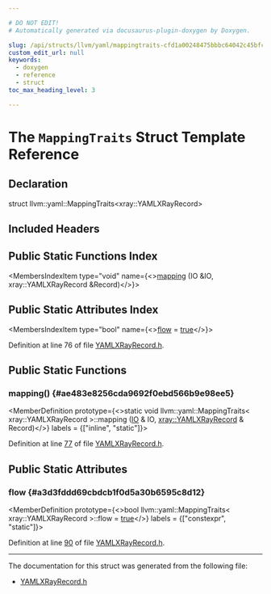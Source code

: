 ```yaml
---

# DO NOT EDIT!
# Automatically generated via docusaurus-plugin-doxygen by Doxygen.

slug: /api/structs/llvm/yaml/mappingtraits-cfd1a00248475bbbc64042c45bfce2c3
custom_edit_url: null
keywords:
  - doxygen
  - reference
  - struct
toc_max_heading_level: 3

---
```





# The `MappingTraits` Struct Template Reference

<DoxygenPage pluginConfig={pluginConfig}>



## Declaration

<CodeBlock>struct llvm::yaml::MappingTraits&lt;xray::YAMLXRayRecord&gt;</CodeBlock>

## Included Headers

<IncludesList>
<IncludesListItem
  filePath="llvm/XRay/YAMLXRayRecord.h"
  permalink="/docs/api/files/include/include/llvm/include/llvm/xray/yamlxrayrecord-h"
  isLocal="true" />
</IncludesList>

## Public Static Functions Index

<MembersIndex>

<MembersIndexItem
  type="void"
  name={<><a href="#ae483e8256cda9692f0ebd566b9e98ee5">mapping</a> (IO &amp;IO, xray::YAMLXRayRecord &amp;Record)</>}>
</MembersIndexItem>

</MembersIndex>

## Public Static Attributes Index

<MembersIndex>

<MembersIndexItem
  type="bool"
  name={<><a href="#a3d3fddd69cbdcb1f0d5a30b6595c8d12">flow</a> = <a href="/docs/api/files/lib/lib/analysis/basicaliasanalysis-cpp/#af6d5cafbdfc5313e65d990120021a3ec">true</a></>}>
</MembersIndexItem>

</MembersIndex>


Definition at line 76 of file <a href="/docs/api/files/include/include/llvm/include/llvm/xray/yamlxrayrecord-h">YAMLXRayRecord.h</a>.

<SectionDefinition>

## Public Static Functions

### mapping() {#ae483e8256cda9692f0ebd566b9e98ee5}

<MemberDefinition
  prototype={<>static void llvm::yaml::MappingTraits&lt; xray::YAMLXRayRecord &gt;::mapping (<a href="/docs/api/classes/llvm/yaml/io">IO</a> &amp; IO, <a href="/docs/api/structs/llvm/xray/yamlxrayrecord">xray::YAMLXRayRecord</a> &amp; Record)</>}
  labels = {["inline", "static"]}>

Definition at line <a href="/docs/api/files/include/include/llvm/include/llvm/xray/yamlxrayrecord-h/#l00077">77</a> of file <a href="/docs/api/files/include/include/llvm/include/llvm/xray/yamlxrayrecord-h">YAMLXRayRecord.h</a>.
</MemberDefinition>

</SectionDefinition>

<SectionDefinition>

## Public Static Attributes

### flow {#a3d3fddd69cbdcb1f0d5a30b6595c8d12}

<MemberDefinition
  prototype={<>bool llvm::yaml::MappingTraits&lt; xray::YAMLXRayRecord &gt;::flow = <a href="/docs/api/files/lib/lib/analysis/basicaliasanalysis-cpp/#af6d5cafbdfc5313e65d990120021a3ec">true</a></>}
  labels = {["constexpr", "static"]}>

Definition at line <a href="/docs/api/files/include/include/llvm/include/llvm/xray/yamlxrayrecord-h/#l00090">90</a> of file <a href="/docs/api/files/include/include/llvm/include/llvm/xray/yamlxrayrecord-h">YAMLXRayRecord.h</a>.
</MemberDefinition>

</SectionDefinition>

<hr/>

The documentation for this struct was generated from the following file:

<ul>
<li><a href="/docs/api/files/include/include/llvm/include/llvm/xray/yamlxrayrecord-h">YAMLXRayRecord.h</a></li>
</ul>

</DoxygenPage>
